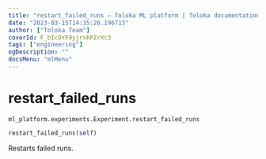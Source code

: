 ```yaml
---
title: "restart_failed_runs — Toloka ML platform | Toloka documentation"
date: "2023-03-15T14:35:26.196713"
author: ["Toloka Team"]
coverId: F_bIcOYF9yjrxkPZrXc3
tags: ["engineering"]
ogDescription: ""
docsMenu: "mlMenu"
---
```


# restart_failed_runs

`ml_platform.experiments.Experiment.restart_failed_runs`

```python
restart_failed_runs(self)
```

Restarts failed runs.